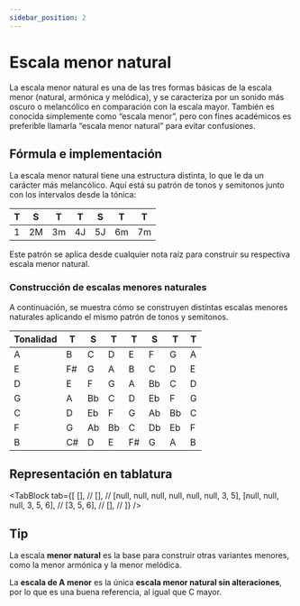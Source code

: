 ```yaml
---
sidebar_position: 2
---
```


# Escala menor natural

La escala menor natural es una de las tres formas básicas de la escala menor (natural, armónica y melódica), y se caracteriza por un sonido más oscuro o melancólico en comparación con la escala mayor. También es conocida simplemente como “escala menor”, pero con fines académicos es preferible llamarla “escala menor natural” para evitar confusiones.

## Fórmula e implementación

La escala menor natural tiene una estructura distinta, lo que le da un carácter más melancólico. Aquí está su patrón de tonos y semitonos junto con los intervalos desde la tónica:

| T   | S   | T   | T   | S   | T   | T   |
| --- | --- | --- | --- | --- | --- | --- |
| 1   | 2M  | 3m  | 4J  | 5J  | 6m  | 7m  |

Este patrón se aplica desde cualquier nota raíz para construir su respectiva escala menor natural.

### Construcción de escalas menores naturales

A continuación, se muestra cómo se construyen distintas escalas menores naturales aplicando el mismo patrón de tonos y semitonos.

| Tonalidad | T   | S   | T   | T   | S   | T   | T   |
| --------- | --- | --- | --- | --- | --- | --- | --- |
| A         | B   | C   | D   | E   | F   | G   | A   |
| E         | F#  | G   | A   | B   | C   | D   | E   |
| D         | E   | F   | G   | A   | Bb  | C   | D   |
| G         | A   | Bb  | C   | D   | Eb  | F   | G   |
| C         | D   | Eb  | F   | G   | Ab  | Bb  | C   |
| F         | G   | Ab  | Bb  | C   | Db  | Eb  | F   |
| B         | C#  | D   | E   | F#  | G   | A   | B   |

## Representación en tablatura

<TabBlock
  tab={[
    [], //
    [], //
    [null, null, null, null, null, null, 3, 5],
    [null, null, null, 3, 5, 6], //
    [3, 5, 6], //
    [], //
  ]}
/>

## Tip

La escala **menor natural** es la base para construir otras variantes menores, como la menor armónica y la menor melódica.

La **escala de A menor** es la única **escala menor natural sin alteraciones**, por lo que es una buena referencia, al igual que C mayor.

<DonateButton />
<Comments />
